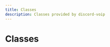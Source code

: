 ```yaml
---
title: Classes
description: Classes provided by discord-voip
---
```


# Classes

<Cards><Card title="AudioPlayer" description="Used to play audio resources (i.e. tracks, streams) to voice connections." href="/api/discord-voip/classes/AudioPlayer" />

<Card
  title="AudioPlayerError"
  description="An error emitted by an AudioPlayer. Contains an attached resource to aid with
debugging and identifying where the error came from."
  href="/api/discord-voip/classes/AudioPlayerError"
/>

<Card
  title="AudioResource"
  description="Represents an audio resource that can be played by an audio player."
  href="/api/discord-voip/classes/AudioResource"
/>

<Card
  title="PlayerSubscription"
  description="Represents a subscription of a voice connection to an audio player, allowing
the audio player to play audio on the voice connection."
  href="/api/discord-voip/classes/PlayerSubscription"
/>

<Card title="VoiceConnection" description="A connection to the voice server of a Guild, can be used to play audio in voice channels." href="/api/discord-voip/classes/VoiceConnection" /></Cards>
